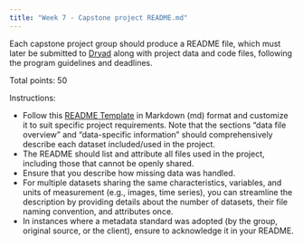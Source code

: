 ```yaml
---
title: "Week 7 - Capstone project README.md"
---
```


Each capstone project group should produce a README file, which must later be submitted to [Dryad](https://datadryad.org) along with project data and code files, following the program guidelines and deadlines.

Total points: 50

Instructions:

- Follow this [README Template](https://zenodo.org/records/10828379) in Markdown (md) format and customize it to suit specific project requirements. Note that the sections "data file overview" and "data-specific information" should comprehensively describe each dataset included/used in the project. 
- The README should list and attribute all files used in the project, including those that cannot be openly shared.
- Ensure that you describe how missing data was handled. 
- For multiple datasets sharing the same characteristics, variables, and units of measurement (e.g., images, time series), you can streamline the description by providing details about the number of datasets, their file naming convention, and attributes once.
- In instances where a metadata standard was adopted (by the group, original source, or the client), ensure to acknowledge it in your README.
